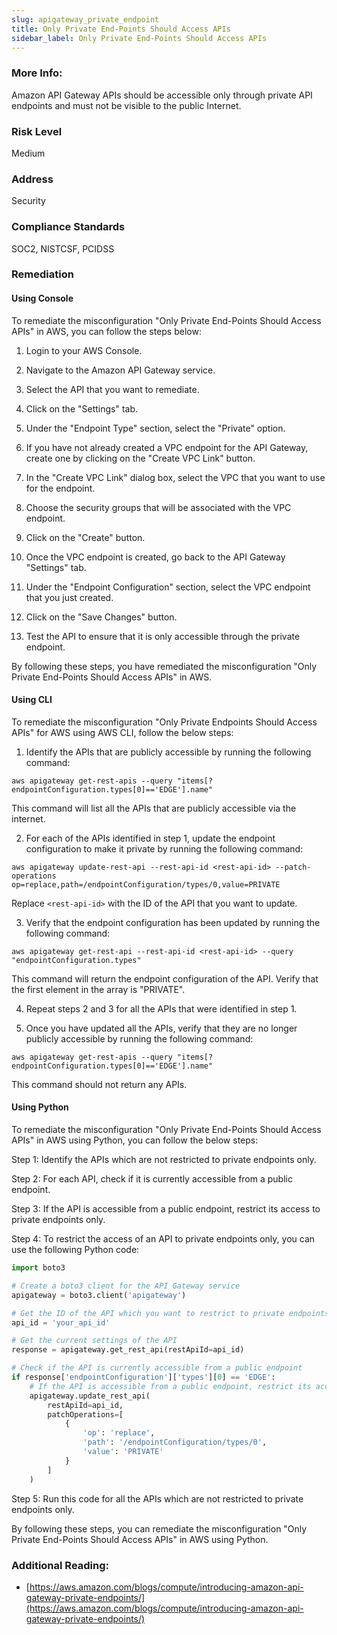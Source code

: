 ```yaml
---
slug: apigateway_private_endpoint
title: Only Private End-Points Should Access APIs
sidebar_label: Only Private End-Points Should Access APIs
---
```


### More Info:

Amazon API Gateway APIs should be accessible only through private API endpoints and must not be visible to the public Internet.

### Risk Level

Medium

### Address

Security

### Compliance Standards

SOC2, NISTCSF, PCIDSS

### Remediation

#### Using Console

To remediate the misconfiguration "Only Private End-Points Should Access APIs" in AWS, you can follow the steps below:

1. Login to your AWS Console.

2. Navigate to the Amazon API Gateway service.

3. Select the API that you want to remediate.

4. Click on the "Settings" tab.

5. Under the "Endpoint Type" section, select the "Private" option.

6. If you have not already created a VPC endpoint for the API Gateway, create one by clicking on the "Create VPC Link" button.

7. In the "Create VPC Link" dialog box, select the VPC that you want to use for the endpoint.

8. Choose the security groups that will be associated with the VPC endpoint.

9. Click on the "Create" button.

10. Once the VPC endpoint is created, go back to the API Gateway "Settings" tab.

11. Under the "Endpoint Configuration" section, select the VPC endpoint that you just created.

12. Click on the "Save Changes" button.

13. Test the API to ensure that it is only accessible through the private endpoint.

By following these steps, you have remediated the misconfiguration "Only Private End-Points Should Access APIs" in AWS.

#### Using CLI

To remediate the misconfiguration "Only Private Endpoints Should Access APIs" for AWS using AWS CLI, follow the below steps:

1. Identify the APIs that are publicly accessible by running the following command:

```
aws apigateway get-rest-apis --query "items[?endpointConfiguration.types[0]=='EDGE'].name"
```

This command will list all the APIs that are publicly accessible via the internet.

2. For each of the APIs identified in step 1, update the endpoint configuration to make it private by running the following command:

```
aws apigateway update-rest-api --rest-api-id <rest-api-id> --patch-operations op=replace,path=/endpointConfiguration/types/0,value=PRIVATE
```

Replace `<rest-api-id>` with the ID of the API that you want to update.

3. Verify that the endpoint configuration has been updated by running the following command:

```
aws apigateway get-rest-api --rest-api-id <rest-api-id> --query "endpointConfiguration.types"
```

This command will return the endpoint configuration of the API. Verify that the first element in the array is "PRIVATE".

4. Repeat steps 2 and 3 for all the APIs that were identified in step 1.

5. Once you have updated all the APIs, verify that they are no longer publicly accessible by running the following command:

```
aws apigateway get-rest-apis --query "items[?endpointConfiguration.types[0]=='EDGE'].name"
```

This command should not return any APIs.

#### Using Python

To remediate the misconfiguration "Only Private End-Points Should Access APIs" in AWS using Python, you can follow the below steps:

Step 1: Identify the APIs which are not restricted to private endpoints only.

Step 2: For each API, check if it is currently accessible from a public endpoint.

Step 3: If the API is accessible from a public endpoint, restrict its access to private endpoints only.

Step 4: To restrict the access of an API to private endpoints only, you can use the following Python code:

```python
import boto3

# Create a boto3 client for the API Gateway service
apigateway = boto3.client('apigateway')

# Get the ID of the API which you want to restrict to private endpoints only
api_id = 'your_api_id'

# Get the current settings of the API
response = apigateway.get_rest_api(restApiId=api_id)

# Check if the API is currently accessible from a public endpoint
if response['endpointConfiguration']['types'][0] == 'EDGE':
    # If the API is accessible from a public endpoint, restrict its access to private endpoints only
    apigateway.update_rest_api(
        restApiId=api_id,
        patchOperations=[
            {
                'op': 'replace',
                'path': '/endpointConfiguration/types/0',
                'value': 'PRIVATE'
            }
        ]
    )
```

Step 5: Run this code for all the APIs which are not restricted to private endpoints only.

By following these steps, you can remediate the misconfiguration "Only Private End-Points Should Access APIs" in AWS using Python.

### Additional Reading:

- [https://aws.amazon.com/blogs/compute/introducing-amazon-api-gateway-private-endpoints/](https://aws.amazon.com/blogs/compute/introducing-amazon-api-gateway-private-endpoints/) 

